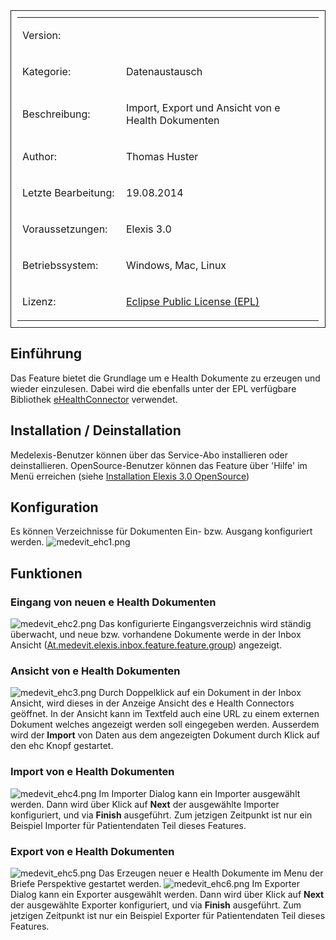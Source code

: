 
<table style="width:100%; border: 1px solid; padding: 10px">
	
	<tr>
		<td>Version:</td>
		<td></td>
	</tr>
	<tr>
		<td style="width:150px;">Kategorie:</td>
		<td>Datenaustausch</td>
	</tr>
	<tr>
		<td>Beschreibung:</td>
		<td>Import, Export und Ansicht von e Health Dokumenten</td>
	</tr>
	<tr>
		<td>Author:</td>
		<td>Thomas Huster</td>
	</tr>
	<tr>
		<td>Letzte Bearbeitung:</td>
		<td>19.08.2014</td>
	</tr>
	<tr>
		<td>Voraussetzungen:</td>
		<td>Elexis 3.0</td>
	</tr>
	<tr>
		<td>Betriebssystem:</td>
		<td>Windows, Mac, Linux</td>
	</tr>
	<tr>
		<td>Lizenz:</td>
		<td>[http://www.eclipse.org/legal/epl-v10.html Eclipse Public License (EPL)]</td>
	</tr>
</table>
== Einführung ==
Das Feature bietet die Grundlage um e Health Dokumente zu erzeugen und wieder einzulesen. Dabei wird die ebenfalls unter der EPL verfügbare Bibliothek [http://sourceforge.net/projects/ehealthconnector/ eHealthConnector] verwendet.
== Installation / Deinstallation==
Medelexis-Benutzer können über das Service-Abo installieren oder deinstallieren. OpenSource-Benutzer können das Feature über 'Hilfe' im Menü erreichen (siehe [[Installation Elexis 3.0 OpenSource]])
== Konfiguration ==
Es können Verzeichnisse für Dokumenten Ein- bzw. Ausgang konfiguriert werden.
[[File:medevit_ehc1.png]]
== Funktionen ==
=== Eingang von neuen e Health Dokumenten===
[[File:medevit_ehc2.png]]
Das konfigurierte Eingangsverzeichnis wird ständig überwacht, und neue bzw. vorhandene Dokumente werde in der Inbox Ansicht ([[At.medevit.elexis.inbox.feature.feature.group]]) angezeigt.
=== Ansicht von e Health Dokumenten ===
[[File:medevit_ehc3.png]]
Durch Doppelklick auf ein Dokument in der Inbox Ansicht, wird dieses in der Anzeige Ansicht des e Health Connectors geöffnet. In der Ansicht kann im Textfeld auch eine URL zu einem externen Dokument welches angezeigt werden soll eingegeben werden. Ausserdem wird der '''Import''' von Daten aus dem angezeigten Dokument durch Klick auf den ehc Knopf gestartet.
=== Import von e Health Dokumenten ===
[[File:medevit_ehc4.png]]
Im Importer Dialog kann ein Importer ausgewählt werden. Dann wird über Klick auf '''Next''' der ausgewählte Importer konfiguriert, und via '''Finish''' ausgeführt. Zum jetzigen Zeitpunkt ist nur ein Beispiel Importer für Patientendaten Teil dieses Features.
=== Export von e Health Dokumenten ===
[[File:medevit_ehc5.png]]
Das Erzeugen neuer e Health Dokumente im Menu der Briefe Perspektive gestartet werden.
[[File:medevit_ehc6.png]]
Im Exporter Dialog kann ein Exporter ausgewählt werden. Dann wird über Klick auf '''Next''' der ausgewählte Exporter konfiguriert, und via '''Finish''' ausgeführt. Zum jetzigen Zeitpunkt ist nur ein Beispiel Exporter für Patientendaten Teil dieses Features.
